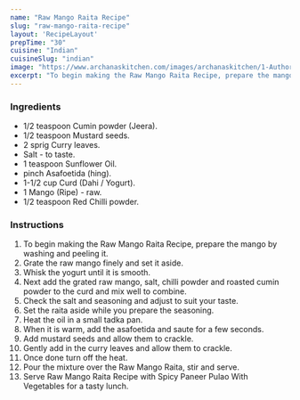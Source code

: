 ---
name: "Raw Mango Raita Recipe"
slug: "raw-mango-raita-recipe"
layout: 'RecipeLayout'
prepTime: "30"
cuisine: "Indian"
cuisineSlug: "indian"
image: "https://www.archanaskitchen.com/images/archanaskitchen/1-Author/Monika_Manchanda/Raw_Mango_Raita_Recipe-1.jpg"
excerpt: "To begin making the Raw Mango Raita Recipe, prepare the mango by washing and peeling it"
---

### Ingredients

- 1/2 teaspoon Cumin powder (Jeera).
- 1/2 teaspoon Mustard seeds.
- 2 sprig Curry leaves.
- Salt - to taste.
- 1 teaspoon Sunflower Oil.
- pinch Asafoetida (hing).
- 1-1/2 cup Curd (Dahi / Yogurt).
- 1 Mango (Ripe) - raw.
- 1/2 teaspoon Red Chilli powder.

### Instructions

1. To begin making the Raw Mango Raita Recipe, prepare the mango by washing and peeling it.
1. Grate the raw mango finely and set it aside.
1. Whisk the yogurt until it is smooth.
1. Next add the grated raw mango, salt, chilli powder and roasted cumin powder to the curd and mix well to combine.
1. Check the salt and seasoning and adjust to suit your taste.
1. Set the raita aside while you prepare the seasoning.
1. Heat the oil in a small tadka pan.
1. When it is warm, add the asafoetida and saute for a few seconds.
1. Add mustard seeds and allow them to crackle.
1. Gently add in the curry leaves and allow them to crackle.
1. Once done turn off the heat.
1. Pour the mixture over the Raw Mango Raita, stir and serve.
1. Serve Raw Mango Raita Recipe with Spicy Paneer Pulao With Vegetables for a tasty lunch.
